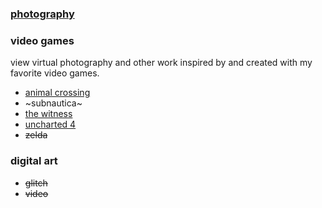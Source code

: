 <section className="content">

### [photography](/photography)

### video games

view virtual photography and other work inspired by and created with my favorite video games.

- [animal crossing](/animal-crossing)
- ~subnautica~
- [the witness](/the-witness)
- [uncharted 4](/uncharted-4)
- ~~zelda~~

### digital art

- ~~glitch~~
- ~~video~~

</section>
